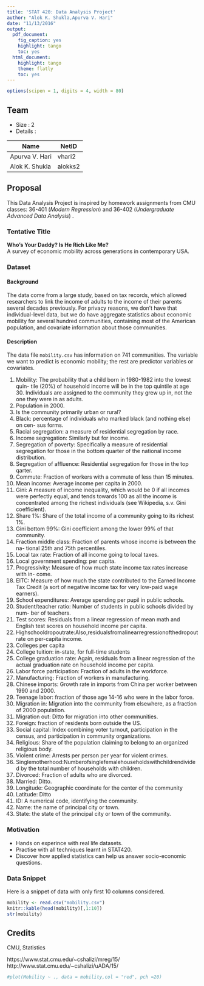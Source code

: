 ```yaml
---
title: 'STAT 420: Data Analysis Project'
author: "Alok K. Shukla,Apurva V. Hari"
date: "11/13/2016"
output:
  pdf_document:
    fig_caption: yes
    highlight: tango
    toc: yes
  html_document:
    highlight: tango
    theme: flatly
    toc: yes
---
```


```r
options(scipen = 1, digits = 4, width = 80)
```

## Team

- Size : 2
- Details :

Name           | NetID
-------------- | -------------
Apurva V. Hari | vhari2
Alok K. Shukla | alokks2

## Proposal

This Data Analysis Project is inspired by homework assignments from CMU classes: 36-401 (*Modern Regression*)  and 36-402 (*Undergraduate Advanced Data Analysis*) . 

### Tentative Title

**Who's Your Daddy? Is He Rich Like Me?**
<br/>
\newline
A survey of economic mobility across generations in contemporary USA.

### Dataset 

#### Background

The data come from a large study, based on tax records, which allowed researchers to link the income of adults to the income of their parents several decades previously. For privacy reasons, we don't have that individual-level data, but we do have aggregate statistics about economic mobility for several hundred communities, containing most of the American population, and covariate information about those communities. 

#### Description

The data file `mobility.csv` has information on 741 communities. The variable we want to predict is economic mobility; the rest are predictor variables or covariates.

1. Mobility: The probability that a child born in 1980-1982 into the lowest quin- tile (20%) of household income will be in the top quintile at age 30. Individuals are assigned to the community they grew up in, not the one they were in as adults.
2. Population in 2000.
3. Is the community primarily urban or rural?
4. Black: percentage of individuals who marked black (and nothing else) on cen- sus forms.
5. Racial segregation: a measure of residential segregation by race.
6. Income segregation: Similarly but for income.
7. Segregation of poverty: Specifically a measure of residential segregation for those in the bottom quarter of the national income distribution.
8. Segregation of affluence: Residential segregation for those in the top qarter.
9. Commute: Fraction of workers with a commute of less than 15 minutes.
10. Mean income: Average income per capita in 2000.
11. Gini: A measure of income inequality, which would be 0 if all incomes were perfectly equal, and tends towards 100 as all the income is concentrated among the richest individuals (see Wikipedia, s.v. Gini coefficient).
12. Share 1%: Share of the total income of a community going to its richest 1%.
13. Gini bottom 99%: Gini coefficient among the lower 99% of that community.
14. Fraction middle class: Fraction of parents whose income is between the na- tional 25th and 75th percentiles.
15. Local tax rate: Fraction of all income going to local taxes.
16. Local government spending: per capita.
17. Progressivity: Measure of how much state income tax rates increase with in- come.
18. EITC: Measure of how much the state contributed to the Earned Income Tax Credit (a sort of negative income tax for very low-paid wage earners).
19. School expenditures: Average spending per pupil in public schools.
20. Student/teacher ratio: Number of students in public schools divided by num- ber of teachers.
21. Test scores: Residuals from a linear regression of mean math and English test scores on household income per capita.
22. Highschooldropoutrate:Also,residualsfromalinearregressionofthedropout rate on per-capita income.
23. Colleges per capita
24. College tuition: in-state, for full-time students
25. College graduation rate: Again, residuals from a linear regression of the actual graduation rate on household income per capita.
26. Labor force participation: Fraction of adults in the workforce.
27. Manufacturing: Fraction of workers in manufacturing.
28. Chinese imports: Growth rate in imports from China per worker between 1990 and 2000.
29. Teenage labor: fraction of those age 14-16 who were in the labor force.
30. Migration in: Migration into the community from elsewhere, as a fraction of 2000 population.
31. Migration out: Ditto for migration into other communities.
32. Foreign: fraction of residents born outside the US.
33. Social capital: Index combining voter turnout, participation in the census, and participation in community organizations.
34. Religious: Share of the population claiming to belong to an organized religious body.
35. Violent crime: Arrests per person per year for violent crimes.
36. Singlemotherhood:Numberofsinglefemalehouseholdswithchildrendivided by the total number of households with children.
37. Divorced: Fraction of adults who are divorced.
38. Married: Ditto.
39. Longitude: Geographic coordinate for the center of the community
40. Latitude: Ditto
41. ID: A numerical code, identifying the community.
42. Name: the name of principal city or town.
43. State: the state of the principal city or town of the community.

### Motivation

* Hands on experince with real life datasets.
* Practise with all techniques learnt in STAT420.
* Discover how applied statistics can help us answer socio-economic questions.

### Data Snippet

Here is a snippet of data with only first 10 columns considered.


```r

mobility <- read.csv("mobility.csv")
knitr::kable(head(mobility)[,1:10])
str(mobility)

```

## Credits

CMU, Statistics

https://www.stat.cmu.edu/~cshalizi/mreg/15/
<br/>
\newline
http://www.stat.cmu.edu/~cshalizi/uADA/15/

```r

#plot(Mobility ~ ., data = mobility,col = "red", pch =20)

```



